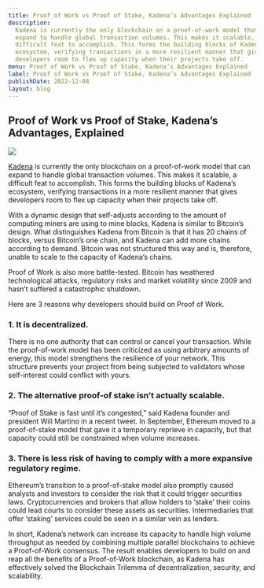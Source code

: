 ```yaml
---
title: Proof of Work vs Proof of Stake, Kadena’s Advantages Explained
description:
  Kadena is currently the only blockchain on a proof-of-work model that can
  expand to handle global transaction volumes. This makes it scalable, a
  difficult feat to accomplish. This forms the building blocks of Kadena’s
  ecosystem, verifying transactions in a more resilient manner that gives
  developers room to flex up capacity when their projects take off.
menu: Proof of Work vs Proof of Stake, Kadena’s Advantages Explained
label: Proof of Work vs Proof of Stake, Kadena’s Advantages Explained
publishDate: 2022-12-08
layout: blog
---
```


## Proof of Work vs Proof of Stake, Kadena’s Advantages, Explained

![](/assets/blog/1_JzSicHPhcWHotlKMuXQTlA.webp)

[Kadena](https://kadena.io/) is currently the only blockchain on a proof-of-work
model that can expand to handle global transaction volumes. This makes it
scalable, a difficult feat to accomplish. This forms the building blocks of
Kadena’s ecosystem, verifying transactions in a more resilient manner that gives
developers room to flex up capacity when their projects take off.

With a dynamic design that self-adjusts according to the amount of computing
miners are using to mine blocks, Kadena is similar to Bitcoin’s design. What
distinguishes Kadena from Bitcoin is that it has 20 chains of blocks, versus
Bitcoin’s one chain, and Kadena can add more chains according to demand. Bitcoin
was not structured this way and is, therefore, unable to scale to the capacity
of Kadena’s chains.

Proof of Work is also more battle-tested. Bitcoin has weathered technological
attacks, regulatory risks and market volatility since 2009 and hasn’t suffered a
catastrophic shutdown.

Here are 3 reasons why developers should build on Proof of Work.

### 1. It is decentralized.

There is no one authority that can control or cancel your transaction. While the
proof-of-work model has been criticized as using arbitrary amounts of energy,
this model strengthens the resilience of your network. This structure prevents
your project from being subjected to validators whose self-interest could
conflict with yours.

### 2. The alternative proof-of stake isn’t actually scalable.

“Proof of Stake is fast until it’s congested,” said Kadena founder and president
Will Martino in a recent tweet. In September, Ethereum moved to a proof-of-stake
model that gave it a temporary reprieve in capacity, but that capacity could
still be constrained when volume increases.

### 3. There is less risk of having to comply with a more expansive regulatory regime.

Ethereum’s transition to a proof-of-stake model also promptly caused analysts
and investors to consider the risk that it could trigger securities laws.
Cryptocurrencies and brokers that allow holders to ‘stake’ their coins could
lead courts to consider these assets as securities. Intermediaries that offer
‘staking’ services could be seen in a similar vein as lenders.

In short, Kadena’s network can increase its capacity to handle high volume
throughput as needed by combining multiple parallel blockchains to achieve a
Proof-of-Work consensus. The result enables developers to build on and reap all
the benefits of a Proof-of-Work blockchain, as Kadena has effectively solved the
Blockchain Trilemma of decentralization, security, and scalability.
